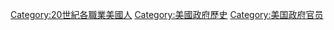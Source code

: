[[Category:20世紀各職業美國人|Category:20世紀各職業美國人]]
[[Category:美國政府歷史|Category:美國政府歷史]]
[[Category:美国政府官员|Category:美国政府官员]]